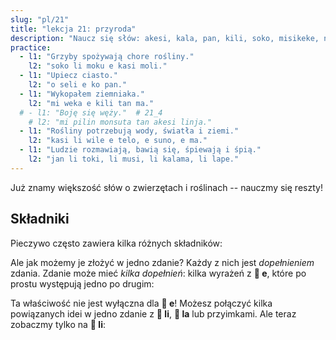```yaml
---
slug: "pl/21"
title: "lekcja 21: przyroda"
description: "Naucz się słów: akesi, kala, pan, kili, soko, misikeke, namako!"
practice:
  - l1: "Grzyby spożywają chore rośliny."
    l2: "soko li moku e kasi moli."
  - l1: "Upiecz ciasto."
    l2: "o seli e ko pan."
  - l1: "Wykopałem ziemniaka."
    l2: "mi weka e kili tan ma."
  # - l1: "Boję się węży."  # 21_4
    # l2: "mi pilin monsuta tan akesi linja."
  - l1: "Rośliny potrzebują wody, światła i ziemi."
    l2: "kasi li wile e telo, e suno, e ma."
  - l1: "Ludzie rozmawiają, bawią się, śpiewają i śpią."
    l2: "jan li toki, li musi, li kalama, li lape."
---
```



Już znamy większość słów o zwierzętach i roślinach -- nauczmy się reszty!

<List>
  <Word sl="akesi" m="gad lub płaz, np. żaba, jaszczurka, wąż" />
  <Word
    sl="kala"
    m="ryba lub stworzenie morskie, np. łosoś, wieloryb, rekin, ośmiornica"
  />
  <Word sl="pan" m="pokarmy skrobiowe, np. pszenica, ryż, chleb, makaron" />
  <Word sl="kili" m="owoc, warzywo" />
  <Word sl="soko" m="grzyb" />
  <Word sl="misikeke" m="lekarstwo" />
  <Word sl="namako" m="przyprawa, dekoracja, ozdoba" />
  <Sentence sl="soko li kili nasa." m="Grzyby to dziwne owoce." />
  <Sentence
    sl="kala suli li alasa e kala lili."
    m="Duża ryba poluje na mniejsze ryby."
  />
  <Sentence
    sl="mi o moku e misikeke lon tenpo mute."
    m="Muszę często zażywać leki."
  />
</List>

## Składniki

Pieczywo często zawiera kilka różnych składników:

<List>
  <Sentence sp="󱥋󱤧󱤓󱤉󱥢" sl="pan li jo <u>e soweli</u>." m="Pizza zawiera mięso." />
  <Sentence sp="󱥋󱤧󱤓󱤉󱤚" sl="pan li jo <u>e kili</u>." m="Pizza zawiera warzywa." />
  <Sentence sp="󱥋󱤧󱤓󱤉󱥸" sl="pan li jo <u>e namako</u>." m="Pizza zawiera przyprawy." />
</List>

Ale jak możemy je złożyć w jedno zdanie? Każdy z nich jest *dopełnieniem* zdania. Zdanie może mieć *kilka dopełnień*: kilka wyrażeń z **󱤉 e**, które po prostu występują jedno po drugim:

<List>
  <Sentence
    sl="pan li jo e soweli e kili e namako."
    m="Pizza zawiera mięso, warzywa i przyprawy."
  />
</List>

Ta właściwość nie jest wyłączna dla **󱤉 e**! Możesz połączyć kilka powiązanych idei w jedno zdanie z **󱤧 li**, **󱤡 la** lub przyimkami. Ale teraz zobaczmy tylko na **󱤧 li**:

<List>
  <Sentence sl="jan li alasa e kala." m="Osoba poluje na ryby. (= łowi ryby)." />
  <Sentence sl="jan li seli e ona." m="Osoba je gotuje." />
  <Sentence sl="jan li moku e ona." m="Osoba je zjada." />
  <Sentence sl="jan li alasa e kala, li seli e ona, li moku e ona." m="Osoba poluje na ryby, je gotuje i je zjada." />
</List>

<Practice exercises={frontmatter.practice} client:load />
